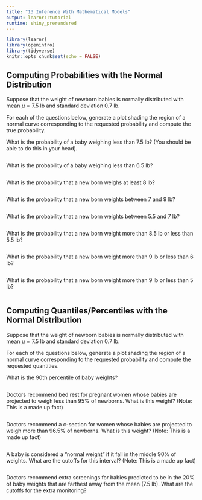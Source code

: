 ```yaml
---
title: "13 Inference With Mathematical Models"
output: learnr::tutorial
runtime: shiny_prerendered
---
```


```r
library(learnr)
library(openintro)
library(tidyverse)
knitr::opts_chunk$set(echo = FALSE)
```


## Computing Probabilities with the Normal Distribution

Suppose that the weight of newborn babies is normally distributed with mean $\mu=7.5$ lb and standard deviation $0.7$ lb.

For each of the questions below, generate a plot shading the region of a normal curve corresponding to the requested probability and compute the true probability.

What is the probability of a baby weighing less than 7.5 lb? (You should be able to do this in your head). 

```r

```

What is the probability of a baby weighing less than 6.5 lb?

```r

```

What is the probability that a new born weighs at least 8 lb?

```r

```

What is the probability that a new born weights between 7 and 9 lb?

```r

```

What is the probability that a new born weights between 5.5 and 7 lb?

```r

```

What is the probability that a new born weight more than 8.5 lb or less than 5.5 lb?

```r

```

What is the probability that a new born weight more than 9 lb or less than 6 lb?

```r

```

What is the probability that a new born weight more than 9 lb or less than 5 lb?

```r

```

## Computing Quantiles/Percentiles with the Normal Distribution

Suppose that the weight of newborn babies is normally distributed with mean $\mu=7.5$ lb and standard deviation $0.7$ lb.

For each of the questions below, generate a plot shading the region of a normal curve corresponding to the requested probability and compute the requested quantities.

What is the 90th percentile of baby weights?

```r

```

Doctors recommend bed rest for pregnant women whose babies are projected to weigh less than 95% of newborns. What is this weight? (Note: This is a made up fact)

```r

```

Doctors recommend a c-section for women whose babies are projected to weigh more than 96.5% of newborns. What is this weight? (Note: This is a made up fact)

```r

```

A baby is considered a "normal weight" if it fall in the middle 90% of weights. What are the cutoffs for this interval? (Note: This is a made up fact)

```r

```

Doctors recommend extra screenings for babies predicted to be in the 20% of baby weights that are farthest away from the mean (7.5 lb). What are the cutoffs for the extra monitoring?

```r

```
